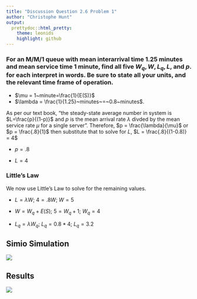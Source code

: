 ```yaml
---
title: "Discussion Question 2.6 Problem 1"
author: "Christophe Hunt"
output:
  prettydoc::html_pretty:
    theme: leonids
    highlight: github
---
```


### For an M/M/1 queue with mean interarrival time 1.25 minutes and mean service time 1 minute, find all five $W_q, W, L_q, L$, and $p$. for each interpret in words. Be sure to state all your units, and the relevant time frame of operation.

* $\mu = 1~minute=\frac{1}{E(S)}$ 
* $\lambda = \frac{1}{1.25}~minutes~=~0.8~minutes$.

As per our text book, "the steady-state average number in system is $L=\frac{p}{(1-p)}$ and  $p$ is the mean arrival rate $\lambda$ divded by the mean service rate $\mu$ for a single server". Therefore, $p = \frac{\lambda}{\mu}$ or $p = \frac{.8}{1}$ then substitute that to solve for $L$, $L = \frac{.8}{(1-0.8)} = 4$

* $p = .8$

* $L = 4$

### Little's Law 

We now use Little's Law to solve for the remaining values. 

* $L = \lambda W$; $4 = .8 W$;  $W = 5$

* $W = W_q + E(S)$; $5 = W_q + 1$; $W_q = 4$

* $L_q = \lambda W_q$; $L_q = 0.8 * 4$; $L_q = 3.2$


## Simio Simulation

![](https://raw.githubusercontent.com/ChristopheHunt/MSDA---Coursework/master/Data%20604/Week%202%20-%20HW/Model.PNG)

## Results

![](https://raw.githubusercontent.com/ChristopheHunt/MSDA---Coursework/master/Data%20604/Week%202%20-%20HW/Results.PNG)